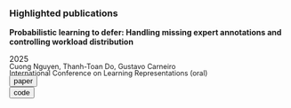 ### <i class="bi bi-award text-info"></i> Highlighted publications

::: {.grid .gap-0 .row-gap-0 .column-gap-0}

::: {.g-col-10 .ms-3 .mb-0 .pb-0}
**Probabilistic learning to defer: Handling missing expert annotations and controlling workload distribution**
:::

::: {.g-col-1 .ms-3 .mb-0 .pb-0}
:::

::: {.g-col-1 .mb-0 .pb-0}
2025
:::

::: {.g-col-10 .ms-3 .my-0 .py-0 style="margin-top: -1rem !important; font-size: 90%;"}
Cuong Nguyen, Thanh-Toan Do, Gustavo Carneiro
:::

::: {.g-col-2 .mb-0 .pb-0}
:::

::: {.g-col-10 .ms-3 .my-0 .py-0 style="margin-top: -1rem !important; font-size: 90%;"}
International Conference on Learning Representations (oral)
:::

::: {.g-col-2 .mb-0 .pb-0}
:::

::: {.g-col-3 .ms-3 .my-0 .py-0 style="margin-top: -1rem !important;"}

::: {.grid}

::: {.g-col-4}
<button type="button" class="btn btn-outline-secondary btn-sm text-lowercase" onclick="location.href='https://openreview.net/forum?id=zl0HLZOJC9'">
    <i class="bi bi-journals"></i> paper
</button>

:::

::: {.g-col-4}
<button type="button" class="btn btn-outline-secondary btn-sm text-lowercase" onclick="location.href='https://github.com/cnguyen10/pl2d'">
    <i class="bi bi-code"></i> code
</button>

:::

:::

:::

:::
